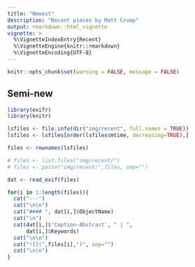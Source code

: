 ```yaml
---
title: "Newest"
description: "Recent pieces by Matt Crump"
output: rmarkdown::html_vignette
vignette: >
  %\VignetteIndexEntry{Recent}
  %\VignetteEngine{knitr::rmarkdown}
  %\VignetteEncoding{UTF-8}
---
```



```r
knitr::opts_chunk$set(warning = FALSE, message = FALSE)
```

## Semi-new

```r
library(exifr)
library(knitr)

lsfiles <- file.info(dir("img/recent", full.names = TRUE))
lsfiles <- lsfiles[order(lsfiles$mtime, decreasing=TRUE),]

files <- rownames(lsfiles)

# files <- list.files("img/recent/")
# files <- paste("img/recent/",files, sep="")

dat <- read_exif(files)

for(i in 1:length(files)){
  cat("---")
  cat("\n\n")
  cat("#### ", dat[i,]$ObjectName)
  cat("\n")
  cat(dat[i,]$'Caption-Abstract', " | ",
      dat[i,]$Keywords)
  cat("\n\n")
  cat("![](",files[i],")", sep="")
  cat("\n\n")
}
```




